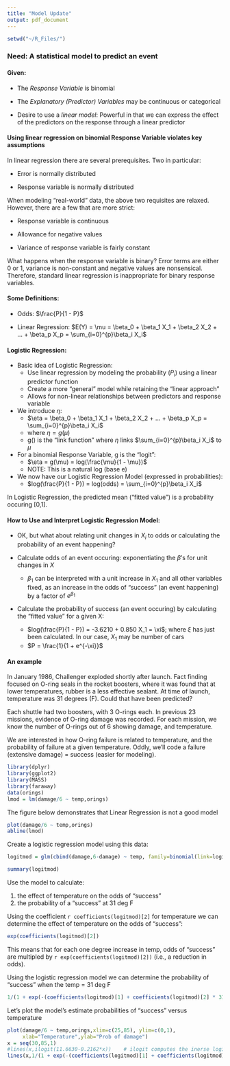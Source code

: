 ```yaml
---
title: "Model Update"
output: pdf_document
---
```

```r
setwd("~/R_Files/")
```
### Need: A statistical model to predict an event

#### Given:

* The _Response Variable_ is binomial

* The _Explanatory (Predictor) Variables_ may be continuous or categorical

* Desire to use a _linear model_: Powerful in that we can express the effect of the predictors on the response through a linear predictor

#### Using linear regression on binomial Response Variable violates key assumptions

In linear regression there are several prerequisites. Two in particular:

* Error is normally distributed

* Response variable is normally distributed

When modeling "real-world" data, the above two requisites are relaxed. However, there are a few that are more strict:

* Response variable is continuous

* Allowance for negative values

* Variance of response variable is fairly constant

What happens when the response variable is binary? Error terms are either 0 or 1, variance is non-constant and negative values are nonsensical. Therefore, standard linear regression is inappropriate for binary response variables.

#### Some Definitions:

* Odds: $\frac{P}{1 - P}$

* Linear Regression: $E(Y) = \mu = \beta_0 + \beta_1 X_1 + \beta_2 X_2 + ... + \beta_p X_p = \sum_{i=0}^{p}\beta_i X_i$

#### Logistic Regression:

* Basic idea of Logistic Regression:
     + Use linear regression by modeling the probability ($P_i$) using a linear predictor function
     + Create a more "general" model while retaining the "linear approach"
     + Allows for non-linear relationships between predictors and response variable


* We introduce $\eta$:
     + $\eta = \beta_0 + \beta_1 X_1 + \beta_2 X_2 + ... + \beta_p X_p = \sum_{i=0}^{p}\beta_i X_i$
     + where $\eta = g(\mu)$
     + g() is the "link function" where $\eta$ links $\sum_{i=0}^{p}\beta_i X_i$ to $\mu$
  
  
* For a binomial Response Variable, g is the "logit":
     + $\eta = g(\mu) = log(\frac{\mu}{1 - \mu})$
     + NOTE: This is a natural log (base e)
  
  
* We now have our Logistic Regression Model (expressed in probabilities):
     + $log(\frac{P}{1 - P}) = log(odds) = \sum_{i=0}^{p}\beta_i X_i$
     
In Logistic Regression, the predicted mean ("fitted value") is a probability occuring [0,1].
  
  
#### How to Use and Interpret Logistic Regression Model:
* OK, but what about relating unit changes in $X_i$ to odds or calculating the probability of an event happening?

* Calculate odds of an event occuring: exponentiating the $\beta$'s for unit changes in $X$
     + $\beta_1$ can be interpreted with a unit increase in $X_1$ and all other variables fixed, as an increase in the odds of "success" (an event happening) by a factor of $e^{\beta_1}$

* Calculate the probability of success (an event occuring) by calculating the "fitted value" for a given X:
     + $log(\frac{P}{1 - P}) = -3.6210 + 0.850 X_1 = \xi$; where $\xi$ has just been calculated. In our case, $X_1$ may be number of cars
     + $P = \frac{1}{1 + e^{-\xi}}$
     
#### An example

In January 1986, Challenger exploded shortly after launch. Fact finding focused on O-ring seals in the rocket boosters, where it was found that at lower temperatures, rubber is a less effective sealant. At time of launch, temperature was 31 degrees (F). Could that have been predicted? 

Each shuttle had two boosters, with 3 O-rings each. In previous 23 missions, evidence of O-ring damage was recorded. For each mission, we know the number of O-rings out of 6 showing damage, and temperature.

We are interested in how O-ring failure is related to temperature, and the probability of failure at a given temperature. Oddly, we'll code a failure (extensive damage) = success (easier for modeling).

```r
library(dplyr)
library(ggplot2)
library(MASS)
library(faraway)
data(orings)
lmod = lm(damage/6 ~ temp,orings)
```

The figure below demonstrates that Linear Regression is not a good model 

```r
plot(damage/6 ~ temp,orings)
abline(lmod)
```

Create a logistic regression model using this data:
```r
logitmod = glm(cbind(damage,6-damage) ~ temp, family=binomial(link=logit),orings)
```
```r
summary(logitmod)
```     
Use the model to calculate:

1. the effect of temperature on the odds of "success"
2. the probability of a "success" at 31 deg F


Using the coefficient `r coefficients(logitmod)[2]` for temperature we can determine the effect of temperature on the odds of "success":
```r
exp(coefficients(logitmod)[2])
```
This means that for each one degree increase in temp, odds of "success" are multipled by `r exp(coefficients(logitmod)[2])` (i.e., a reduction in odds). 

Using the logistic regression model we can determine the probability of "success" when the temp = 31 deg F
```r
1/(1 + exp(-(coefficients(logitmod)[1] + coefficients(logitmod)[2] * 31)))
```

Let's plot the model's estimate probabilities of "success" versus temperature

```r
plot(damage/6 ~ temp,orings,xlim=c(25,85), ylim=c(0,1),
     xlab="Temperature",ylab="Prob of damage")
x = seq(30,85,1)
#lines(x,ilogit(11.6630-0.2162*x))    # ilogit computes the inerse logit transformation
lines(x,1/(1 + exp(-(coefficients(logitmod)[1] + coefficients(logitmod)[2] * x))))
```


